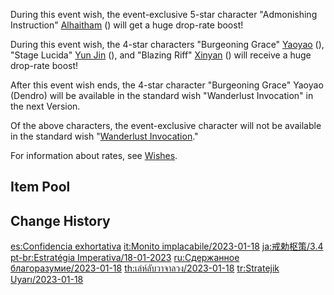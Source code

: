 {{Wish
|name              = Caution in Confidence 2023-01-18
|image             = Caution in Confidence 2023-01-18.png
|type              = Character Event
|duration          = event
|time_start        = 2023-01-18 11:00:00
|time_start_offset = GMT+8
|time_end          = 2023-02-07 17:59:59
|link              = https://www.hoyolab.com/article/15053172
|preceding         = Azure Excursion/2022-12-27
|preceding2        = Reign of Serenity/2022-12-27
|succeeding        = Moment of Bloom/2023-02-07
|succeeding2       = Discerner of Enigmas/2023-02-07
|alongside         = Invitation to Mundane Life/2023-01-18
|alongside2        = Epitome Invocation/2023-01-18
}}
During this event wish, the event-exclusive 5-star character "Admonishing Instruction" [[Alhaitham]] ({{Dendro}}) will get a huge drop-rate boost!

During this event wish, the 4-star characters "Burgeoning Grace" [[Yaoyao]] ({{Dendro}}), "Stage Lucida" [[Yun Jin]] ({{Geo}}), and "Blazing Riff" [[Xinyan]] ({{Pyro}}) will receive a huge drop-rate boost!

After this event wish ends, the 4-star character "Burgeoning Grace" Yaoyao (Dendro) will be available in the standard wish "Wanderlust Invocation" in the next Version.

Of the above characters, the event-exclusive character will not be available in the standard wish "[[Wanderlust Invocation]]."

For information about rates, see [[Wishes]].

==Item Pool==
{{Wish Pool
|^Alhaitham
|^Yaoyao
|^Yun Jin
|^Xinyan
|Diluc
|Jean
|Keqing
|Mona
|Qiqi
|Tighnari
|Barbara
|Beidou
|Bennett
|Candace
|Chongyun
|Collei
|Diona
|Dori
|Faruzan
|Fischl
|Gorou
|Kujou Sara
|Kuki Shinobu
|Layla
|Ningguang
|Noelle
|Razor
|Rosaria
|Sayu
|Shikanoin Heizou
|Sucrose
|Thoma
|Xiangling
|Xingqiu
|Yanfei
|Dragon's Bane
|Eye of Perception
|Favonius Codex
|Favonius Greatsword
|Favonius Lance
|Favonius Sword
|Favonius Warbow
|Lion's Roar
|Rainslasher
|Rust
|Sacrificial Bow
|Sacrificial Fragments
|Sacrificial Greatsword
|Sacrificial Sword
|The Bell
|The Flute
|The Stringless
|The Widsith
|Black Tassel
|Bloodtainted Greatsword
|Cool Steel
|Debate Club
|Emerald Orb
|Ferrous Shadow
|Harbinger of Dawn
|Magic Guide
|Raven Bow
|Sharpshooter's Oath
|Skyrider Sword
|Slingshot
|Thrilling Tales of Dragon Slayers
}}

==Change History==
{{Change History|3.4}}

[[es:Confidencia exhortativa]]
[[it:Monito implacabile/2023-01-18]]
[[ja:戒勅枢策/3.4]]
[[pt-br:Estratégia Imperativa/18-01-2023]]
[[ru:Сдержанное благоразумие/2023-01-18]]
[[th:เล่ห์ลับวาจาลวง/2023-01-18]]
[[tr:Stratejik Uyarı/2023-01-18]]